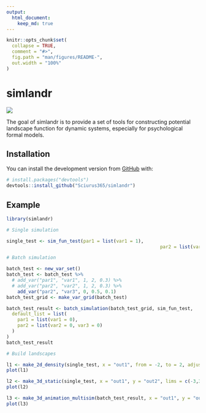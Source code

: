 ```yaml
---
output: 
  html_document:
    keep_md: true
---
```


<!-- README.md is generated from README.Rmd. Please edit that file -->

```r
knitr::opts_chunk$set(
  collapse = TRUE,
  comment = "#>",
  fig.path = "man/figures/README-",
  out.width = "100%"
)
```

# simlandr

<!-- badges: start -->
<!-- badges: end -->

![](https://img.shields.io/badge/lifecycle-experimental-orange.svg)

The goal of simlandr is to provide a set of tools for constructing potential landscape function for dynamic systems, especially for psychological formal models.

## Installation

You can install the development version from [GitHub](https://github.com/) with:

```r
# install.packages("devtools")
devtools::install_github("Sciurus365/simlandr")
```

## Example

```r
library(simlandr)

# Single simulation

single_test <- sim_fun_test(par1 = list(var1 = 1), 
														par2 = list(var2 = 1, var3 = 0))

# Batch simulation

batch_test <- new_var_set()
batch_test <- batch_test %>%
  # add_var("par1", "var1", 1, 2, 0.3) %>%
  # add_var("par2", "var2", 1, 2, 0.3) %>%
	add_var("par2", "var3", 0, 0.5, 0.1)
batch_test_grid <- make_var_grid(batch_test)

batch_test_result <- batch_simulation(batch_test_grid, sim_fun_test,
  default_list = list(
    par1 = list(var1 = 0),
    par2 = list(var2 = 0, var3 = 0)
  )
)
batch_test_result

# Build landscapes

l1 <- make_2d_density(single_test, x = "out1", from = -2, to = 2, adjust = 0.1)
plot(l1)

l2 <- make_3d_static(single_test, x = "out1", y = "out2", lims = c(-3,3,-3,3), h = 0.5)
plot(l2)

l3 <- make_3d_animation_multisim(batch_test_result, x = "out1", y = "out2", fr = "var3", zmax = 10, lims = c(-3,3,-3,3), h = 0.2)
plot(l3)
```

<!-- devtools::build_readme() -->
